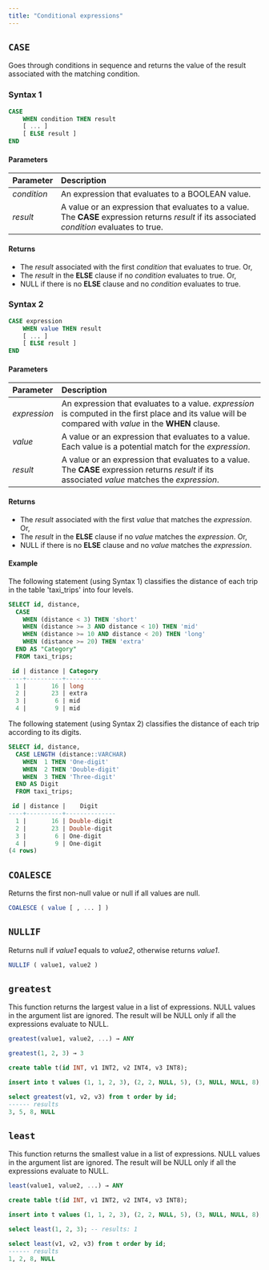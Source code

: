 ```yaml
---
title: "Conditional expressions"
---
```


## `CASE`

Goes through conditions in sequence and returns the value of the result associated with the matching condition.

### Syntax 1

```sql
CASE
    WHEN condition THEN result
    [ ... ]
    [ ELSE result ]
END
```

#### Parameters

| Parameter   | Description                                                                                                                                    |
| :---------- | :--------------------------------------------------------------------------------------------------------------------------------------------- |
| _condition_ | An expression that evaluates to a BOOLEAN value.                                                                                               |
| _result_    | A value or an expression that evaluates to a value.  The **CASE** expression returns _result_ if its associated _condition_ evaluates to true. |

#### Returns

* The _result_ associated with the first _condition_ that evaluates to true. Or,
* The _result_ in the **ELSE** clause if no _condition_ evaluates to true. Or,
* NULL if there is no **ELSE** clause and no _condition_ evaluates to true.

### Syntax 2

```sql
CASE expression
    WHEN value THEN result
    [ ... ]
    [ ELSE result ]
END

```

#### Parameters

| Parameter    | Description                                                                                                                                              |
| :----------- | :------------------------------------------------------------------------------------------------------------------------------------------------------- |
| _expression_ | An expression that evaluates to a value. _expression_ is computed in the first place and its value will be compared with _value_ in the **WHEN** clause. |
| _value_      | A value or an expression that evaluates to a value.  Each value is a potential match for the _expression_.                                               |
| _result_     | A value or an expression that evaluates to a value.  The **CASE** expression returns _result_ if its associated _value_ matches the _expression_.        |

#### Returns

* The _result_ associated with the first _value_ that matches the _expression_. Or,
* The _result_ in the **ELSE** clause if no _value_ matches the _expression_. Or,
* NULL if there is no **ELSE** clause and no _value_ matches the _expression_.

#### Example

The following statement (using Syntax 1) classifies the distance of each trip in the table 'taxi\_trips' into four levels.

```sql
SELECT id, distance,
  CASE
    WHEN (distance < 3) THEN 'short'
    WHEN (distance >= 3 AND distance < 10) THEN 'mid'
    WHEN (distance >= 10 AND distance < 20) THEN 'long'
    WHEN (distance >= 20) THEN 'extra'
  END AS "Category"
  FROM taxi_trips;
```

```sql
 id | distance | Category
----+----------+----------
  1 |       16 | long
  2 |       23 | extra
  3 |        6 | mid
  4 |        9 | mid
```

The following statement (using Syntax 2) classifies the distance of each trip according to its digits.

```sql
SELECT id, distance,
  CASE LENGTH (distance::VARCHAR)
    WHEN  1 THEN 'One-digit'
    WHEN  2 THEN 'Double-digit'
    WHEN  3 THEN 'Three-digit'
  END AS Digit
  FROM taxi_trips;
```

```sql
 id | distance |    Digit
----+----------+--------------
  1 |       16 | Double-digit
  2 |       23 | Double-digit
  3 |        6 | One-digit
  4 |        9 | One-digit
(4 rows)
```

## `COALESCE`

Returns the first non-null value or null if all values are null.

```sql
COALESCE ( value [ , ... ] )
```

## `NULLIF`

Returns null if _value1_ equals to _value2_, otherwise returns _value1_.

```sql
NULLIF ( value1, value2 )
```

## `greatest`[](#greatest "Direct link to greatest")

This function returns the largest value in a list of expressions. NULL values in the argument list are ignored. The result will be NULL only if all the expressions evaluate to NULL.

```sql
greatest(value1, value2, ...) → ANY
```

```sql
greatest(1, 2, 3) → 3

create table t(id INT, v1 INT2, v2 INT4, v3 INT8);

insert into t values (1, 1, 2, 3), (2, 2, NULL, 5), (3, NULL, NULL, 8), (4, NULL, NULL, NULL);

select greatest(v1, v2, v3) from t order by id;
------ results
3, 5, 8, NULL
```

## `least`

This function returns the smallest value in a list of expressions. NULL values in the argument list are ignored. The result will be NULL only if all the expressions evaluate to NULL.

```sql
least(value1, value2, ...) → ANY
```

```sql
create table t(id INT, v1 INT2, v2 INT4, v3 INT8);

insert into t values (1, 1, 2, 3), (2, 2, NULL, 5), (3, NULL, NULL, 8), (4, NULL, NULL, NULL);

select least(1, 2, 3); -- results: 1

select least(v1, v2, v3) from t order by id;
------ results
1, 2, 8, NULL
```
